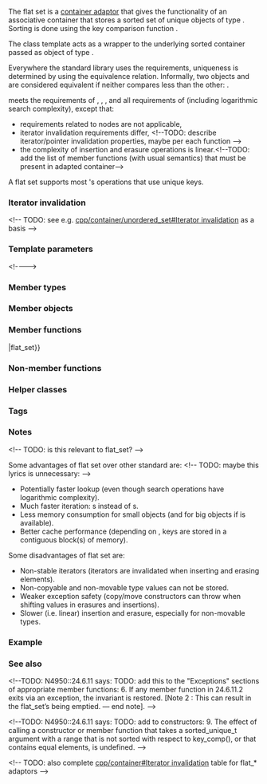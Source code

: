 {{cpp/title|flat_set}}
{{cpp/container/flat_set/navbar}}
{{ddcl|header=flat_set|since=c++23|1=
template&lt;
    class Key,
    class Compare = std::less&lt;Key&gt;,
    class KeyContainer = std::vector&lt;Key&gt;
&gt; class flat_set;
}}

The flat set is a [[cpp/container#Container adaptors|container adaptor]] that gives the functionality of an associative container that stores a sorted set of unique objects of type {{tt|Key}}. Sorting is done using the key comparison function {{tt|Compare}}.

The class template {{tt|flat_set}} acts as a wrapper to the underlying sorted container passed as object of type {{tt|KeyContainer}}.

Everywhere the standard library uses the {{named req|Compare}} requirements, uniqueness is determined by using the equivalence relation. Informally, two objects {{c|a}} and {{c|b}} are considered equivalent if neither compares less than the other: {{c|!comp(a, b) &amp;&amp; !comp(b, a)}}.

{{tt|std::flat_set}} meets the requirements of {{named req|Container}}, {{named req|ReversibleContainer}}, {{lsd|cpp/named_req/Container#Optional container requirements}}, and all requirements of {{named req|AssociativeContainer}} (including logarithmic search complexity), except that:
* requirements related to nodes are not applicable,
* iterator invalidation requirements differ, &lt;!--TODO: describe iterator/pointer invalidation properties, maybe per each function --&gt;
* the complexity of insertion and erasure operations is linear.&lt;!--TODO: add the list of member functions (with usual semantics) that must be present in adapted container--&gt;

A flat set supports most {{named req|AssociativeContainer}}'s operations that use unique keys.

===Iterator invalidation===
{{todo}} &lt;!-- TODO: see e.g. [[cpp/container/unordered_set#Iterator invalidation]] as a basis --&gt;

===Template parameters===
{{par begin}}
{{par|Key|The type of the stored elements. The program is ill-formed if {{tt|Key}} is not the same type as {{tt|KeyContainer::value_type}}.}}
{{par|Compare|A {{named req|Compare}} type providing a strict weak ordering.
{{par|KeyContainer|The type of the underlying {{named req|SequenceContainer}} to store the elements. The iterators of such container should satisfy {{named req|RandomAccessIterator}} or model {{lconcept|random_access_iterator}}.

The standard containers {{lc|std::vector}} and {{lc|std::deque}} satisfy these requirements.}}}}{{par end}}
&lt;!----&gt;
===Member types===
{{dsc begin}}
{{dsc hitem|Type|Definition}}
{{dsc inc|cpp/container/dsc container_type|flat_set}}
{{dsc inc|cpp/container/dsc key_type|flat_set}}
{{dsc inc|cpp/container/dsc value_type|flat_set}}
{{dsc inc|cpp/container/dsc key_compare|flat_set}}
{{dsc inc|cpp/container/dsc value_compare2|flat_set}}
{{dsc inc|cpp/container/dsc reference|flat_set}}
{{dsc inc|cpp/container/dsc const_reference|flat_set}}
{{dsc inc|cpp/container/dsc size_type|flat_set}}
{{dsc inc|cpp/container/dsc difference_type|flat_set}}
{{dsc inc|cpp/container/dsc iterator|flat_set}}
{{dsc inc|cpp/container/dsc const_iterator|flat_set}}
{{dsc inc|cpp/container/dsc reverse_iterator|flat_set}}
{{dsc inc|cpp/container/dsc const_reverse_iterator|flat_set}}
{{dsc end}}

===Member objects===
{{dsc begin}}
{{dsc hitem|Member|Description}}
{{dsc expos mem obj|private=yes|spec={{tt|container_type}}|id=c|c|the adapted container}}
{{dsc expos mem obj|private=yes|spec={{tt|key_compare}}|id=key_compare|compare|the comparison function object}}
{{dsc end}}

===Member functions===
{{dsc begin}}
{{dsc inc|cpp/container/dsc constructor|flat_set}}
{{dsc mem dtor|nolink=true|notes={{mark implicit}}|destroys every element of the container adaptor}}
{{dsc inc|cpp/container/dsc operator{{=}}|flat_set}}

{{dsc h2|Iterators}}
{{dsc inc|cpp/container/dsc begin|flat_set}}
{{dsc inc|cpp/container/dsc end|flat_set}}
{{dsc inc|cpp/container/dsc rbegin|flat_set}}
{{dsc inc|cpp/container/dsc rend|flat_set}}

{{dsc h2|Capacity}}
{{dsc inc|cpp/container/dsc empty|flat_set}}
{{dsc inc|cpp/container/dsc size|flat_set}}
{{dsc inc|cpp/container/dsc max_size|flat_set}}

{{dsc h2|Modifiers}}
{{dsc inc|cpp/container/dsc emplace|flat_set}}
{{dsc inc|cpp/container/dsc emplace_hint|flat_set}}
{{dsc inc|cpp/container/dsc insert|flat_set}}
{{dsc inc|cpp/container/dsc insert_range|flat_set}}
{{dsc inc|cpp/container/dsc extract|flat_set}}
{{dsc inc|cpp/container/dsc replace|flat_set}}
{{dsc inc|cpp/container/dsc erase|flat_set}}
{{dsc inc|cpp/container/dsc swap|flat_set}}
{{dsc inc|cpp/container/dsc clear|flat_set}}

{{dsc h2|Lookup}}
{{dsc inc|cpp/container/dsc find|flat_set}}
{{dsc inc|cpp/container/dsc count|flat_set}}
{{dsc inc|cpp/container/dsc contains|flat_set}}
{{dsc inc|cpp/container/dsc lower_bound|flat_set}}
{{dsc inc|cpp/container/dsc upper_bound|flat_set}}
{{dsc inc|cpp/container/dsc equal_range|flat_set}}

{{dsc h2|Observers}}
{{dsc inc|cpp/container/dsc key_comp|flat_set}}
{{dsc inc|cpp/container/dsc value_comp|flat_set}}
{{dsc end}}

===Non-member functions===
{{dsc begin}}
{{dsc inc|cpp/container/dsc operator_cmp|flat_set}}
{{dsc inc|cpp/container/dsc swap2|flat_set}}
{{dsc inc|cpp/container/dsc erase_if|flat_set}}
{{dsc end}}

===Helper classes===
{{dsc begin}}
{{dsc inc|cpp/container/dsc uses_allocator|flat_set}}
{{dsc end}}

===Tags===
{{dsc begin}}
{{dsc inc|cpp/container/dsc sorted_unique}}
{{dsc end}}

==={{rl|deduction guides|Deduction guides}}===

===Notes===
{{cpp/container/assoc_note}}&lt;!-- TODO: is this relevant to flat_set? --&gt;

Some advantages of flat set over other standard {{lsd|cpp/container#Container adaptors}} are: &lt;!-- TODO: maybe this lyrics is unnecessary: --&gt;
* Potentially faster lookup (even though search operations have logarithmic complexity).
* Much faster iteration: {{lt|cpp/iterator/random access iterator}}s instead of {{lt|cpp/iterator/bidirectional iterator}}s.
* Less memory consumption for small objects (and for big objects if {{c|KeyContainer::shrink_to_fit()}} is available).
* Better cache performance (depending on {{tt|KeyContainer}}, keys are stored in a contiguous block(s) of memory).

Some disadvantages of flat set are:
* Non-stable iterators (iterators are invalidated when inserting and erasing elements).
* Non-copyable and non-movable type values can not be stored.
* Weaker exception safety (copy/move constructors can throw when shifting values in erasures and insertions).
* Slower (i.e. linear) insertion and erasure, especially for non-movable types.

{{ftm begin}}
{{ftm|__cpp_lib_flat_set|value=202207L|std=C++23|{{tt|std::flat_set}} and {{lc|std::flat_multiset}}}}
{{ftm end}}

===Example===
{{example}}

===See also===
{{dsc begin}}
{{dsc inc|cpp/container/dsc flat_multiset}}
{{dsc inc|cpp/container/dsc set}}
{{dsc inc|cpp/container/dsc unordered_set}}
{{dsc end}}

{{langlinks|cs|de|es|fr|it|ja|pl|pt|ru|zh}}

&lt;!--TODO: N4950::24.6.11 says:
TODO: add this to the "Exceptions" sections of appropriate member functions:
6. If any member function in 24.6.11.2 exits via an exception, the invariant is restored.
[Note 2 : This can result in the flat_set’s being emptied. — end note].
--&gt;

&lt;!--TODO: N4950::24.6.11 says:
TODO: add to constructors:
9. The effect of calling a constructor or member function that takes a sorted_unique_t argument with a range that is not sorted with respect to key_comp(), or that contains equal elements, is undefined.
--&gt;

&lt;!-- TODO: also complete [[cpp/container#Iterator invalidation]] table for flat_* adaptors --&gt;